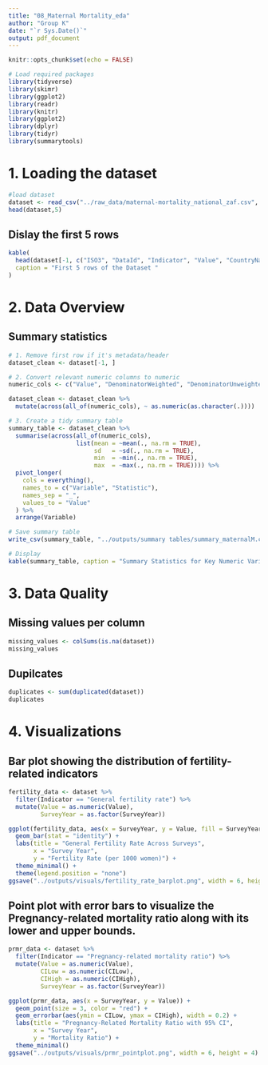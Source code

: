 ```yaml
---
title: "08_Maternal Mortality_eda"
author: "Group K"
date: "`r Sys.Date()`"
output: pdf_document
---
```


```r
knitr::opts_chunk$set(echo = FALSE)

# Load required packages
library(tidyverse)
library(skimr)
library(ggplot2)
library(readr)
library(knitr)
library(ggplot2)
library(dplyr)
library(tidyr)
library(summarytools)

```
# 1. Loading the dataset 

```r
#load dataset
dataset <- read_csv("../raw_data/maternal-mortality_national_zaf.csv", show_col_types = FALSE)
head(dataset,5)

```

## Dislay the first 5 rows
```r
kable(
  head(dataset[-1, c("ISO3", "DataId", "Indicator", "Value", "CountryName", "SurveyYear")], 5),
  caption = "First 5 rows of the Dataset "
)

```
# 2. Data Overview

## Summary statistics

```r
# 1. Remove first row if it's metadata/header
dataset_clean <- dataset[-1, ]  

# 2. Convert relevant numeric columns to numeric
numeric_cols <- c("Value", "DenominatorWeighted", "DenominatorUnweighted", "CILow", "CIHigh")

dataset_clean <- dataset_clean %>%
  mutate(across(all_of(numeric_cols), ~ as.numeric(as.character(.))))

# 3. Create a tidy summary table
summary_table <- dataset_clean %>%
  summarise(across(all_of(numeric_cols),
                   list(mean = ~mean(., na.rm = TRUE),
                        sd   = ~sd(., na.rm = TRUE),
                        min  = ~min(., na.rm = TRUE),
                        max  = ~max(., na.rm = TRUE)))) %>%
  pivot_longer(
    cols = everything(),
    names_to = c("Variable", "Statistic"),
    names_sep = "_",
    values_to = "Value"
  ) %>%
  arrange(Variable)

# Save summary table
write_csv(summary_table, "../outputs/summary tables/summary_maternalM.csv")

# Display
kable(summary_table, caption = "Summary Statistics for Key Numeric Variables in the  Dataset")
```

# 3. Data Quality 

## Missing values per column
```r
missing_values <- colSums(is.na(dataset))
missing_values
```

## Dupilcates
```r
duplicates <- sum(duplicated(dataset))
duplicates
```

# 4. Visualizations

## Bar plot showing the distribution of fertility-related indicators
```r
fertility_data <- dataset %>%
  filter(Indicator == "General fertility rate") %>%
  mutate(Value = as.numeric(Value),
         SurveyYear = as.factor(SurveyYear))

ggplot(fertility_data, aes(x = SurveyYear, y = Value, fill = SurveyYear)) +
  geom_bar(stat = "identity") +
  labs(title = "General Fertility Rate Across Surveys",
       x = "Survey Year",
       y = "Fertility Rate (per 1000 women)") +
  theme_minimal() +
  theme(legend.position = "none")
ggsave("../outputs/visuals/fertility_rate_barplot.png", width = 6, height = 4)

```

## Point plot with error bars to visualize the Pregnancy-related mortality ratio along with its lower and upper bounds.
```r
prmr_data <- dataset %>%
  filter(Indicator == "Pregnancy-related mortality ratio") %>%
  mutate(Value = as.numeric(Value),
         CILow = as.numeric(CILow),
         CIHigh = as.numeric(CIHigh),
         SurveyYear = as.factor(SurveyYear))

ggplot(prmr_data, aes(x = SurveyYear, y = Value)) +
  geom_point(size = 3, color = "red") +
  geom_errorbar(aes(ymin = CILow, ymax = CIHigh), width = 0.2) +
  labs(title = "Pregnancy-Related Mortality Ratio with 95% CI",
       x = "Survey Year",
       y = "Mortality Ratio") +
  theme_minimal()
ggsave("../outputs/visuals/prmr_pointplot.png", width = 6, height = 4)

```




